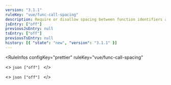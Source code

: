 ```yaml
---
version: "3.1.1"
ruleKey: "vue/func-call-spacing"
description: Require or disallow spacing between function identifiers and their invocations in `<template>`
jsEntry: ["off"]
previousJsEntry: null
tsEntry: ["off"]
previousTsEntry: null
history: [{ "state": "new", "version": "3.1.1" }]
---
```


<RuleInfos 
  configKey="prettier" 
  ruleKey="vue/func-call-spacing" 
>
  <>
    ```json
    ["off"]
    ```
  </>

  <>
    ```json
    ["off"]
    ```
  </>
</RuleInfos>
